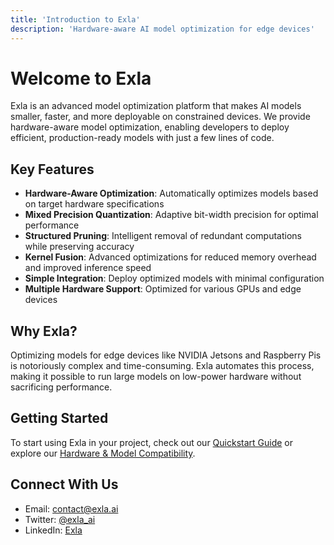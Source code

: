 ```yaml
---
title: 'Introduction to Exla'
description: 'Hardware-aware AI model optimization for edge devices'
---
```


# Welcome to Exla

Exla is an advanced model optimization platform that makes AI models smaller, faster, and more deployable on constrained devices. We provide hardware-aware model optimization, enabling developers to deploy efficient, production-ready models with just a few lines of code.

## Key Features

- **Hardware-Aware Optimization**: Automatically optimizes models based on target hardware specifications
- **Mixed Precision Quantization**: Adaptive bit-width precision for optimal performance
- **Structured Pruning**: Intelligent removal of redundant computations while preserving accuracy
- **Kernel Fusion**: Advanced optimizations for reduced memory overhead and improved inference speed
- **Simple Integration**: Deploy optimized models with minimal configuration
- **Multiple Hardware Support**: Optimized for various GPUs and edge devices

## Why Exla?

Optimizing models for edge devices like NVIDIA Jetsons and Raspberry Pis is notoriously complex and time-consuming. Exla automates this process, making it possible to run large models on low-power hardware without sacrificing performance.

## Getting Started

To start using Exla in your project, check out our [Quickstart Guide](/quickstart) or explore our [Hardware & Model Compatibility](/compatibility).

## Connect With Us

- Email: contact@exla.ai
- Twitter: [@exla_ai](https://x.com/exla_ai)
- LinkedIn: [Exla](https://linkedin.com/company/106019408) 